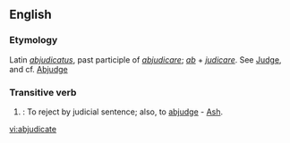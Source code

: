 ==English==

===Etymology===
Latin ''[[abjudicatus]]'', past participle of ''[[abjudicare]]''; ''[[ab]]'' + ''[[judicare]]''. See [[Judge]], and cf. [[Abjudge]]

===Transitive verb===
{{rfc-trverb|Transitive verb}}
{{en-verb|abjudicat|ing}}

# {{law}}: To reject by judicial sentence; also, to [[abjudge]] - [[Ash]].

[[vi:abjudicate]]